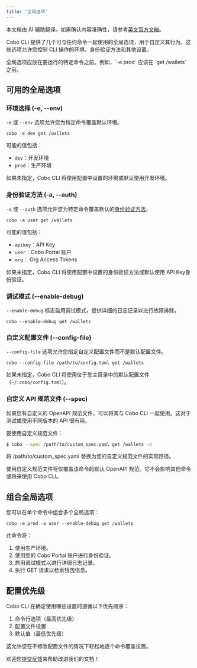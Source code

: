 ```yaml
---
title: '全局选项'
---
```

<Note>本文档由 AI 辅助翻译。如需确认内容准确性，请参考[英文官方文档](https://www.cobo.com/developers/v2/guides/overview/introduction)。</Note>

Cobo CLI 提供了几个可与任何命令一起使用的全局选项，用于自定义其行为。这些选项允许您控制 CLI 操作的环境、身份验证方法和其他设置。

<Note>
全局选项应放在要运行的特定命令之前。例如，`-e prod` 应该在 `get /wallets` 之前。
</Note>

## 可用的全局选项

### 环境选择 (-e, --env)

`-e` 或 `--env` 选项允许您为特定命令覆盖默认环境。

```shell
cobo -e dev get /wallets
```

可能的值包括：
- `dev`：开发环境
- `prod`：生产环境

如果未指定，Cobo CLI 将使用配置中设置的环境或默认使用开发环境。

### 身份验证方法 (-a, --auth)

`-a` 或 `--auth` 选项允许您为特定命令覆盖默认的[身份验证方法](/v2_cn/developer-tools/cobo-cli/login-and-authentication#manage-authentication-methods)。

```shell
cobo -a user get /wallets
```

可能的值包括：
- `apikey`：API Key
- `user`：Cobo Portal 账户
- `org`： Org Access Tokens 

如果未指定，Cobo CLI 将使用配置中设置的身份验证方法或默认使用 API Key身份验证。

### 调试模式 (--enable-debug)

`--enable-debug` 标志启用调试模式，提供详细的日志记录以进行故障排除。

```shell
cobo --enable-debug get /wallets
```

### 自定义配置文件 (--config-file)

`--config-file` 选项允许您指定自定义配置文件而不是默认配置文件。

```shell
cobo --config-file /path/to/config.toml get /wallets 
```

如果未指定，Cobo CLI 将使用位于您主目录中的默认配置文件（`~/.cobo/config.toml`）。

### 自定义 API 规范文件 (--spec)

如果您有自定义的 OpenAPI 规范文件，可以将其与 Cobo CLI 一起使用。这对于测试或使用不同版本的 API 很有用。

要使用自定义规范文件：

```bash
$ cobo --spec /path/to/custom_spec.yaml get /wallets -d
```

将 /path/to/custom_spec.yaml 替换为您的自定义规范文件的实际路径。

<Note>使用自定义规范文件将仅覆盖该命令的默认 OpenAPI 规范。它不会影响其他命令或将来使用 Cobo CLI。</Note>

## 组合全局选项

您可以在单个命令中组合多个全局选项：

```shell
cobo -e prod -a user --enable-debug get /wallets
```

此命令将：
1. 使用生产环境。
2. 使用您的 Cobo Portal 账户进行身份验证。
3. 启用调试模式以进行详细日志记录。
4. 执行 GET 请求以检索钱包信息。

## 配置优先级

Cobo CLI 在确定使用哪些设置时遵循以下优先顺序：

1. 命令行选项（最高优先级）
2. 配置文件设置
3. 默认值（最低优先级）

这允许您在不修改配置文件的情况下轻松地逐个命令覆盖设置。

<Tip>欢迎您[提交反馈](https://forms.zohopublic.com/cobo/form/DocumentFeedbackForm/formperma/QvLOhxJv1_JMsJ-1dleZ8Itb_7rzN-LtgvsDdxosoVI)来帮助改进我们的文档！</Tip>